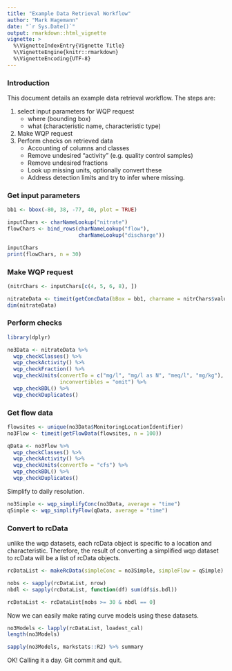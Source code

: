 ```yaml
---
title: "Example Data Retrieval Workflow"
author: "Mark Hagemann"
date: "`r Sys.Date()`"
output: rmarkdown::html_vignette
vignette: >
  %\VignetteIndexEntry{Vignette Title}
  %\VignetteEngine{knitr::rmarkdown}
  %\VignetteEncoding{UTF-8}
---
```


### Introduction

This document details an example data retrieval workflow. The steps are:

1. select input parameters for WQP request
    - where (bounding box)
    - what (characteristic name, characteristic type)
2. Make WQP request
3. Perform checks on retrieved data
    - Accounting of columns and classes
    - Remove undesired "activity" (e.g. quality control samples)
    - Remove undesired fractions
    - Look up missing units, optionally convert these
    - Address detection limits and try to infer where missing.
    


### Get input parameters

```r
bb1 <- bbox(-80, 38, -77, 40, plot = TRUE)

inputChars <- charNameLookup("nitrate")
flowChars <- bind_rows(charNameLookup("flow"),
                       charNameLookup("discharge"))

inputChars
print(flowChars, n = 30)
```


### Make WQP request

```r
(nitrChars <- inputChars[c(4, 5, 6, 8), ])

nitrateData <- timeit(getConcData(bBox = bb1, charname = nitrChars$value))
dim(nitrateData)
```

### Perform checks

```r
library(dplyr)

no3Data <- nitrateData %>% 
  wqp_checkClasses() %>% 
  wqp_checkActivity() %>% 
  wqp_checkFraction() %>% 
  wqp_checkUnits(convertTo = c("mg/l", "mg/l as N", "meq/l", "mg/kg"),
                 inconvertibles = "omit") %>% 
  wqp_checkBDL() %>% 
  wqp_checkDuplicates()
```


### Get flow data

```r
flowsites <- unique(no3Data$MonitoringLocationIdentifier)
no3Flow <- timeit(getFlowData(flowsites, n = 100))

qData <- no3Flow %>% 
  wqp_checkClasses() %>% 
  wqp_checkActivity() %>% 
  wqp_checkUnits(convertTo = "cfs") %>% 
  wqp_checkBDL() %>% 
  wqp_checkDuplicates()
```

Simplify to daily resolution.

```r
no3Simple <- wqp_simplifyConc(no3Data, average = "time")
qSimple <- wqp_simplifyFlow(qData, average = "time")
```


### Convert to rcData

unlike the wqp datasets, each rcData object is specific to a location and characteristic. Therefore, the result of converting a simplified wqp dataset to rcData will be a list of rcData objects.

```r
rcDataList <- makeRcData(simpleConc = no3Simple, simpleFlow = qSimple)

nobs <- sapply(rcDataList, nrow)
nbdl <- sapply(rcDataList, function(df) sum(df$is.bdl))

rcDataList <- rcDataList[nobs >= 30 & nbdl == 0]

```

Now we can easily make rating curve models using these datasets.

```r
no3Models <- lapply(rcDataList, loadest_cal)
length(no3Models)

sapply(no3Models, markstats::R2) %>% summary
```

OK! Calling it a day. Git commit and quit. 
